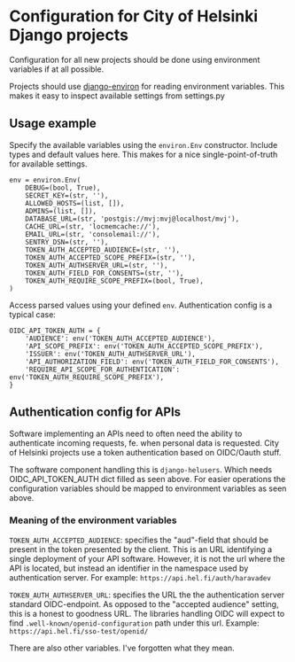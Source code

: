 # Configuration for City of Helsinki Django projects

Configuration for all new projects should be done using environment variables if at all possible.

Projects should use [django-environ](https://pypi.org/project/django-environ/) for reading environment
variables. This makes it easy to inspect available settings from settings.py

## Usage example

Specify the available variables using the `environ.Env` constructor. Include types and default values here.
This makes for a nice single-point-of-truth for available settings.

```
env = environ.Env(
    DEBUG=(bool, True),
    SECRET_KEY=(str, ''),
    ALLOWED_HOSTS=(list, []),
    ADMINS=(list, []),
    DATABASE_URL=(str, 'postgis://mvj:mvj@localhost/mvj'),
    CACHE_URL=(str, 'locmemcache://'),
    EMAIL_URL=(str, 'consolemail://'),
    SENTRY_DSN=(str, ''),
    TOKEN_AUTH_ACCEPTED_AUDIENCE=(str, ''),
    TOKEN_AUTH_ACCEPTED_SCOPE_PREFIX=(str, ''),
    TOKEN_AUTH_AUTHSERVER_URL=(str, ''),
    TOKEN_AUTH_FIELD_FOR_CONSENTS=(str, ''),
    TOKEN_AUTH_REQUIRE_SCOPE_PREFIX=(bool, True),
)
```

Access parsed values using your defined `env`. Authentication config is a typical case:

```
OIDC_API_TOKEN_AUTH = {
    'AUDIENCE': env('TOKEN_AUTH_ACCEPTED_AUDIENCE'),
    'API_SCOPE_PREFIX': env('TOKEN_AUTH_ACCEPTED_SCOPE_PREFIX'),
    'ISSUER': env('TOKEN_AUTH_AUTHSERVER_URL'),
    'API_AUTHORIZATION_FIELD': env('TOKEN_AUTH_FIELD_FOR_CONSENTS'),
    'REQUIRE_API_SCOPE_FOR_AUTHENTICATION': env('TOKEN_AUTH_REQUIRE_SCOPE_PREFIX'),
}
```

## Authentication config for APIs

Software implementing an APIs need to often need the ability to authenticate
incoming requests, fe. when personal data is requested. City of Helsinki
projects use a token authentication based on OIDC/Oauth stuff.

The software component handling this is `django-helusers`. Which needs
OIDC_API_TOKEN_AUTH dict filled as seen above. For easier operations the
configuration variables should be mapped to environment variables as seen
above.

### Meaning of the environment variables

`TOKEN_AUTH_ACCEPTED_AUDIENCE`: specifies the "aud"-field that should be
present in the token presented by the client. This is an URL identifying
a single deployment of your API software. However, it is not the url where
the API is located, but instead an identifier in the namespace used by
authentication server. For example: `https://api.hel.fi/auth/haravadev`

`TOKEN_AUTH_AUTHSERVER_URL`: specifies the URL the the authentication server
standard OIDC-endpoint. As opposed to the "accepted audience" setting, this
is a honest to goodness URL. The libraries handling OIDC will expect to find
`.well-known/openid-configuration` path under this url. Example:
`https://api.hel.fi/sso-test/openid/`

There are also other variables. I've forgotten what they mean.
